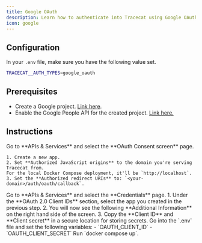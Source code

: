 ```yaml
---
title: Google OAuth
description: Learn how to authenticate into Tracecat using Google OAuth.
icon: google
---
```


## Configuration

In your `.env` file, make sure you have the following value set.

```bash
TRACECAT__AUTH_TYPES=google_oauth
```

## Prerequisites

- Create a Google project. [Link here](https://console.cloud.google.com/projectcreate).
- Enable the Google People API for the created project. [Link here.](https://console.cloud.google.com/apis/library/people.googleapis.com)

## Instructions

<Steps>
  <Step title="Set up OAuth consent screen in Google">
    Go to **APIs & Services** and select the **OAuth Consent screen** page.

    1. Create a new app.
    2. Set **Authorized JavaScript origins** to the domain you're serving Tracecat from.
    For the local Docker Compose deployment, it'll be `http://localhost`.
    3. Set the **Authorized redirect URIs** to: `<your-domain>/auth/oauth/callback`.

  </Step>
  <Step title="Set up credentials in Google">
    Go to **APIs & Services** and select the **Credentials** page.
    1. Under the **OAuth 2.0 Client IDs** section, select the app you created in the previous step.
    2. You will now see the following **Additional Information** on the right hand side of the screen.
    3. Copy the **Client ID** and **Client secret** in a secure location for storing secrets.
  </Step>
  <Step title="Configure environment variables in Tracecat">
    Go into the `.env` file and set the following variables:
    - `OAUTH_CLIENT_ID`
    - `OAUTH_CLIENT_SECRET`
  </Step>
  <Step title="Restart Tracecat">
    Run `docker compose up`.
  </Step>
</Steps>
